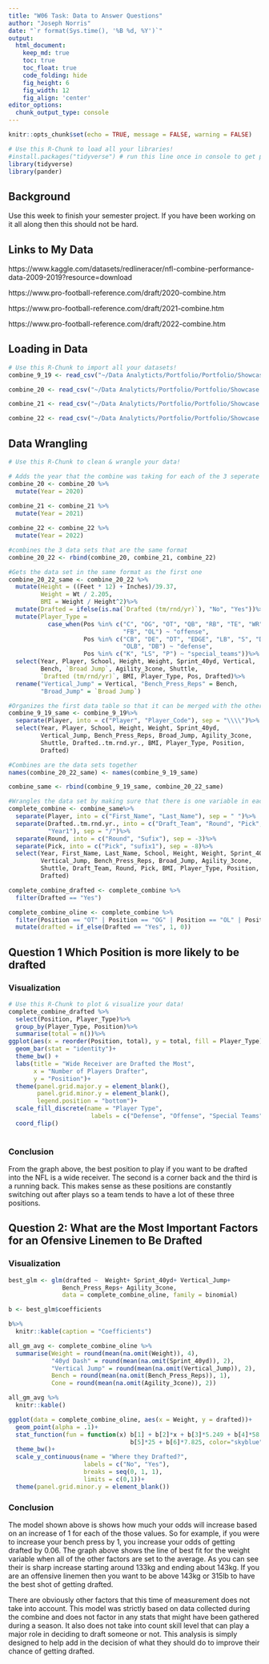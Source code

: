 ```yaml
---
title: "W06 Task: Data to Answer Questions"
author: "Joseph Norris"
date: "`r format(Sys.time(), '%B %d, %Y')`"
output:
  html_document:  
    keep_md: true
    toc: true
    toc_float: true
    code_folding: hide
    fig_height: 6
    fig_width: 12
    fig_align: 'center'
editor_options: 
  chunk_output_type: console
---
```


```r
knitr::opts_chunk$set(echo = TRUE, message = FALSE, warning = FALSE)
```

```r
# Use this R-Chunk to load all your libraries!
#install.packages("tidyverse") # run this line once in console to get package
library(tidyverse)
library(pander)
```


## Background

Use this week to finish your semester project. If you have been working on it all along then this should not be hard.


## Links to My Data

https://www.kaggle.com/datasets/redlineracer/nfl-combine-performance-data-2009-2019?resource=download
    
https://www.pro-football-reference.com/draft/2020-combine.htm
  
https://www.pro-football-reference.com/draft/2021-combine.htm  
    
https://www.pro-football-reference.com/draft/2022-combine.htm


## Loading in Data

```r
# Use this R-Chunk to import all your datasets!
combine_9_19 <- read_csv("~/Data Analyticts/Portfolio/Portfolio/Showcase Projects/NFL_combine/Data/NFL.csv")

combine_20 <- read_csv("~/Data Analyticts/Portfolio/Portfolio/Showcase Projects/NFL_combine/Data//2020_NFL_Combine_Data.csv")

combine_21 <- read_csv("~/Data Analyticts/Portfolio/Portfolio/Showcase Projects/NFL_combine/Data/2021_NFL_Combine_Data.csv")

combine_22 <- read_csv("~/Data Analyticts/Portfolio/Portfolio/Showcase Projects/NFL_combine/Data/2022_NFL_Combine_Data.csv")
```


## Data Wrangling

```r
# Use this R-Chunk to clean & wrangle your data!

# Adds the year that the combine was taking for each of the 3 seperate year datasets 
combine_20 <- combine_20 %>%
  mutate(Year = 2020)
  
combine_21 <- combine_21 %>%
  mutate(Year = 2021)

combine_22 <- combine_22 %>%
  mutate(Year = 2022)

#combines the 3 data sets that are the same format
combine_20_22 <- rbind(combine_20, combine_21, combine_22) 

#Gets the data set in the same format as the first one
combine_20_22_same <- combine_20_22 %>%
  mutate(Height = ((Feet * 12) + Inches)/39.37,
         Weight = Wt / 2.205,
         BMI = Weight / Height^2)%>%
  mutate(Drafted = ifelse(is.na(`Drafted (tm/rnd/yr)`), "No", "Yes"))%>%
  mutate(Player_Type = 
           case_when(Pos %in% c("C", "OG", "OT", "QB", "RB", "TE", "WR",
                                "FB", "OL") ~ "offense", 
                     Pos %in% c("CB", "DE", "DT", "EDGE", "LB", "S", "DL",
                                "OLB", "DB") ~ "defense",
                     Pos %in% c("K", "LS", "P") ~ "special_teams"))%>%
  select(Year, Player, School, Height, Weight, Sprint_40yd, Vertical,
         Bench, `Broad Jump`, Agility_3cone, Shuttle, 
         `Drafted (tm/rnd/yr)`, BMI, Player_Type, Pos, Drafted)%>%
  rename("Vertical_Jump" = Vertical, "Bench_Press_Reps" = Bench, 
         "Broad_Jump" = `Broad Jump`)

#Organizes the first data table so that it can be merged with the other ones
combine_9_19_same <- combine_9_19%>%
  separate(Player, into = c("Player", "Player_Code"), sep = "\\\\")%>%
  select(Year, Player, School, Height, Weight, Sprint_40yd, 
         Vertical_Jump, Bench_Press_Reps, Broad_Jump, Agility_3cone,
         Shuttle, Drafted..tm.rnd.yr., BMI, Player_Type, Position,
         Drafted)

#Combines are the data sets together
names(combine_20_22_same) <- names(combine_9_19_same) 

combine_same <- rbind(combine_9_19_same, combine_20_22_same)

#Wrangles the data set by making sure that there is one variable in each column
complete_combine <- combine_same%>%
  separate(Player, into = c("First_Name", "Last_Name"), sep = " ")%>%
  separate(Drafted..tm.rnd.yr., into = c("Draft_Team", "Round", "Pick",
           "Year1"), sep = "/")%>%
  separate(Round, into = c("Round", "Sufix"), sep = -3)%>%
  separate(Pick, into = c("Pick", "sufix1"), sep = -8)%>%
  select(Year, First_Name, Last_Name, School, Height, Weight, Sprint_40yd,
         Vertical_Jump, Bench_Press_Reps, Broad_Jump, Agility_3cone,
         Shuttle, Draft_Team, Round, Pick, BMI, Player_Type, Position,
         Drafted)

complete_combine_drafted <- complete_combine %>%
  filter(Drafted == "Yes")

complete_combine_oline <- complete_combine %>%
  filter(Position == "OT" | Position == "OG" | Position == "OL" | Position == "c")%>%
  mutate(drafted = if_else(Drafted == "Yes", 1, 0))

```


## Question 1 Which Position is more likely to be drafted

### Visualization

```r
# Use this R-Chunk to plot & visualize your data!
complete_combine_drafted %>%
  select(Position, Player_Type)%>%
  group_by(Player_Type, Position)%>%
  summarise(total = n())%>%
ggplot(aes(x = reorder(Position, total), y = total, fill = Player_Type))+
  geom_bar(stat = "identity")+
  theme_bw() +
  labs(title = "Wide Receiver are Drafted the Most",
       x = "Number of Players Drafter",
       y = "Position")+
  theme(panel.grid.major.y = element_blank(), 
        panel.grid.minor.y = element_blank(),
        legend.position = "bottom")+
  scale_fill_discrete(name = "Player Type", 
                       labels = c("Defense", "Offense", "Special Teams"))+
  coord_flip()
   


```

### Conclusion

  From the graph above, the best position to play if you want to be drafted into the NFL is a wide receiver. The second is a corner back and the third is a running back. This makes sense as these positions are constantly switching out after plays so a team tends to have a lot of these three positions. 

## Question 2: What are the Most Important Factors for an Ofensive Linemen to Be Drafted

### Visualization

```r
best_glm <- glm(drafted ~  Weight+ Sprint_40yd+ Vertical_Jump+
               Bench_Press_Reps+ Agility_3cone,
               data = complete_combine_oline, family = binomial)

b <- best_glm$coefficients

b%>%
  knitr::kable(caption = "Coefficients")

all_gm_avg <- complete_combine_oline %>%
  summarise(Weight = round(mean(na.omit(Weight)), 4),
            "40yd Dash" = round(mean(na.omit(Sprint_40yd)), 2),
            "Vertical Jump" = round(mean(na.omit(Vertical_Jump)), 2),
            Bench = round(mean(na.omit(Bench_Press_Reps)), 1),
            Cone = round(mean(na.omit(Agility_3cone)), 2))

all_gm_avg %>%
  knitr::kable()

```


```r
ggplot(data = complete_combine_oline, aes(x = Weight, y = drafted))+
  geom_point(alpha = .1)+
  stat_function(fun = function(x) b[1] + b[2]*x + b[3]*5.249 + b[4]*58.726 +
                                  b[5]*25 + b[6]*7.825, color="skyblue")+
  theme_bw()+
  scale_y_continuous(name = "Where they Drafted?",
                     labels = c("No", "Yes"),
                     breaks = seq(0, 1, 1),
                     limits = c(0,1))+
  theme(panel.grid.minor.y = element_blank())
```



### Conclusion

  The model shown above is shows how much your odds will increase based on an increase of 1 for each of the those values. So for example, if you were to increase your bench press by 1, you increase your odds of getting drafted by 0.06. The graph above shows the line of best fit for the weight variable when all of the other factors are set to the average. As you can see their is sharp increase starting around 133kg and ending about 143kg. If you are an offensive linemen then you want to be above 143kg or 315lb to have the best shot of getting drafted.
  
  There are obviously other factors that this time of measurement does not take into account. This model was strictly based on data collected during the combine and does not factor in any stats that might have been gathered during a season. It also does not take into count skill level that can play a major role in deciding to draft someone or not. This analysis is simply designed to help add in the decision of what they should do to improve their chance of getting drafted. 
  

